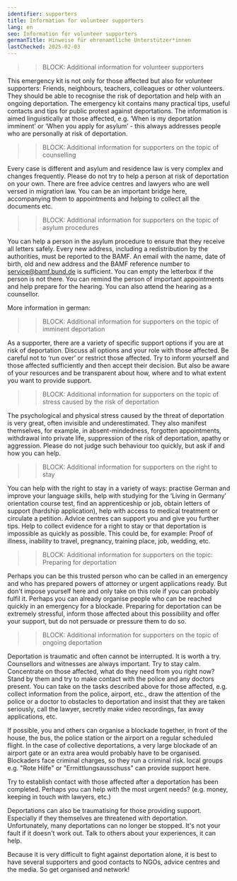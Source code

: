 ```yaml
---
identifier: supporters
title: Information for volunteer supporters
lang: en
seo: Information for volunteer supporters
germanTitle: Hinweise für ehrenamtliche Unterstützer*innen
lastChecked: 2025-02-03
---
```

<Block identifier="supporters"/>

<AffectedKitLink/>

>> BLOCK: Additional information for volunteer supporters

This emergency kit is not only for those affected but also for volunteer supporters: Friends, neighbours, teachers, colleagues or other volunteers. 
They should be able to recognise the risk of deportation and help with an ongoing deportation. 
The emergency kit contains many practical tips, useful contacts and tips for public protest against deportations.
The information is aimed linguistically at those affected, e.g. ‘When is my deportation imminent’ or ‘When you apply for asylum’ - this always addresses people who are personally at risk of deportation. 

<Block identifier="kit-info" />

>> BLOCK: Additional information for supporters on the topic of counselling

Every case is different and asylum and residence law is very complex and changes frequently. Please do not try to help a person at risk of deportation on your own. There are free advice centres and lawyers who are well versed in migration law. You can be an important bridge here, accompanying them to appointments and helping to collect all the documents etc.

>> BLOCK: Additional information for supporters on the topic of asylum procedures

You can help a person in the asylum procedure to ensure that they receive all letters safely. Every new address, including a redistribution by the authorities, must be reported to the BAMF. An email with the name, date of birth, old and new address and the BAMF reference number to service@bamf.bund.de is sufficient. You can empty the letterbox if the person is not there. You can remind the person of important appointments and help prepare for the hearing. You can also attend the hearing as a counsellor. 

More information in german: <ExternalShortLink identifier="support_interview" />

>> BLOCK: Additional information for supporters on the topic of imminent deportation

As a supporter, there are a variety of specific support options if you are at risk of deportation.
Discuss all options and your role with those affected. Be careful not to ‘run over’ or restrict those affected. Try to inform yourself and those affected sufficiently and then accept their decision.
But also be aware of your resources and be transparent about how, where and to what extent you want to provide support.

>> BLOCK: Additional information for supporters on the topic of stress caused by the risk of deportation

The psychological and physical stress caused by the threat of deportation is very great, often invisible and underestimated. They also manifest themselves, for example, in absent-mindedness, forgotten appointments, withdrawal into private life, suppression of the risk of deportation, apathy or aggression. Please do not judge such behaviour too quickly, but ask if and how you can help. 

>> BLOCK: Additional information for supporters on the right to stay

You can help with the right to stay in a variety of ways: practise German and improve your language skills, help with studying for the ‘Living in Germany’ orientation course test, find an apprenticeship or job, obtain letters of support (hardship application), help with access to medical treatment or circulate a petition. Advice centres can support you and give you further tips. Help to collect evidence for a right to stay or that deportation is impossible as quickly as possible. This could be, for example: Proof of illness, inability to travel, pregnancy, training place, job, wedding, etc.

>> BLOCK: Additional information for supporters on the topic: Preparing for deportation

Perhaps you can be this trusted person who can be called in an emergency and who has prepared powers of attorney or urgent applications ready. But don't impose yourself here and only take on this role if you can probably fulfil it.  Perhaps you can already organise people who can be reached quickly in an emergency for a blockade. 
Preparing for deportation can be extremely stressful, inform those affected about this possibility and offer your support, but do not persuade or pressure them to do so.

>> BLOCK: Additional information for supporters on the topic of ongoing deportation

Deportation is traumatic and often cannot be interrupted. It is worth a try.
Counsellors and witnesses are always important. 
Try to stay calm.
Concentrate on those affected, what do they need from you right now? Stand by them and try to make contact with the police and any doctors present.
You can take on the tasks described above for those affected, e.g. collect information from the police, airport, etc., draw the attention of the police or a doctor to obstacles to deportation and insist that they are taken seriously, call the lawyer, secretly make video recordings, fax away applications, etc. 

If possible, you and others can organise a blockade together, in front of the house, the bus, the police station or the airport on a regular scheduled flight. In the case of collective deportations, a very large blockade of an airport gate or an extra area would probably have to be organised. Blockaders face criminal charges, so they run a criminal risk. 
local groups e.g. "Rote Hilfe" or "Ermittlungsausschuss" can provide support here.

Try to establish contact with those affected after a deportation has been completed. Perhaps you can help with the most urgent needs? (e.g. money, keeping in touch with lawyers, etc.)

Deportations can also be traumatising for those providing support. Especially if they themselves are threatened with deportation. Unfortunately, many deportations can no longer be stopped. It's not your fault if it doesn't work out. Talk to others about your experiences, it can help.

Because it is very difficult to fight against deportation alone, it is best to have several supporters and good contacts to NGOs, advice centres and the media. So get organised and network!
